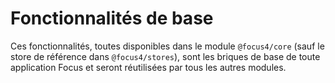 
<Meta title="Les bases/Fonctionnalités de base" />

# Fonctionnalités de base

Ces fonctionnalités, toutes disponibles dans le module `@focus4/core` (sauf le store de référence dans `@focus4/stores`), sont les briques de base de toute application Focus et seront réutilisées par tous les autres modules.
